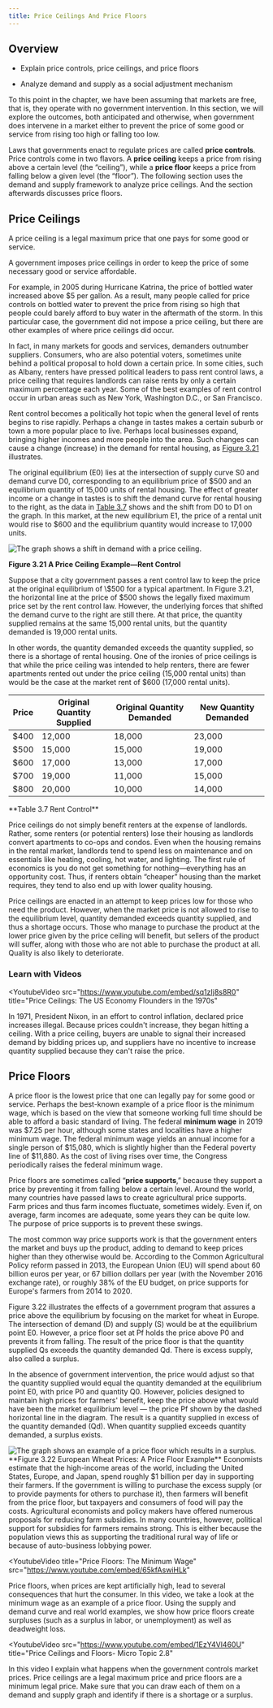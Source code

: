```yaml
---
title: Price Ceilings And Price Floors
---
```


## Overview

<Info title="By the end of this section, you will be able to:">

- Explain price controls, price ceilings, and price floors

- Analyze demand and supply as a social adjustment mechanism

</Info>

To this point in the chapter, we have been assuming that markets are free, that is, they operate with no government intervention. In this section, we will explore the outcomes, both anticipated and otherwise, when government does intervene in a market either to prevent the price of some good or service from rising too high or falling too low.

Laws that governments enact to regulate prices are called **price controls**. Price controls come in two flavors. A **price ceiling** keeps a price from rising above a certain level (the “ceiling”), while a **price floor** keeps a price from falling below a given level (the “floor”). The following section uses the demand and supply framework to analyze price ceilings. And the section afterwards discusses price floors.

## Price Ceilings

<Callout>
A price ceiling is a legal maximum price that one pays for some good or service.

A government imposes price ceilings in order to keep the price of some necessary good or service affordable.

</Callout>

For example, in 2005 during Hurricane Katrina, the price of bottled water increased above \$5 per gallon. As a result, many people called for price controls on bottled water to prevent the price from rising so high that people could barely afford to buy water in the aftermath of the storm. In this particular case, the government did not impose a price ceiling, but there are other examples of where price ceilings did occur.

In fact, in many markets for goods and services, demanders outnumber suppliers. Consumers, who are also potential voters, sometimes unite behind a political proposal to hold down a certain price. In some cities, such as Albany, renters have pressed political leaders to pass rent control laws, a price ceiling that requires landlords can raise rents by only a certain maximum percentage each year. Some of the best examples of rent control occur in urban areas such as New York, Washington D.C., or San Francisco.

Rent control becomes a politically hot topic when the general level of rents begins to rise rapidly. Perhaps a change in tastes makes a certain suburb or town a more popular place to live. Perhaps local businesses expand, bringing higher incomes and more people into the area. Such changes can cause a change (increase) in the demand for rental housing, as [Figure 3.21](3-4-price-ceilings-and-price-floors#CNX_Econ_C03_012) illustrates.

The original equilibrium (E0) lies at the intersection of supply curve S0 and demand curve D0, corresponding to an equilibrium price of \$500 and an equilibrium quantity of 15,000 units of rental housing. The effect of greater income or a change in tastes is to shift the demand curve for rental housing to the right, as the data in [Table 3.7](3-4-price-ceilings-and-price-floors#Table_03_10) shows and the shift from D0 to D1 on the graph. In this market, at the new equilibrium E1, the price of a rental unit would rise to $600 and the equilibrium quantity would increase to 17,000 units.

<Columns>
<Column>
<Image alt="The graph shows a shift in demand with a price ceiling." src="/images/module-1/chapter-3/section-4/01cfdf0fcf4813d17847438b6f38277734cc7534.png" width={400} height={300}>

**Figure 3.21 A Price Ceiling Example—Rent Control**

</Image>
</Column>

<Column>
Suppose that a city government passes a rent control law to keep the price at the original equilibrium of \$500 for a typical apartment. In Figure 3.21, the horizontal line at the price of $500 shows the legally fixed maximum price set by the rent control law. However, the underlying forces that shifted the demand curve to the right are still there. At that price, the quantity supplied remains at the same 15,000 rental units, but the quantity demanded is 19,000 rental units.
</Column>
</Columns>

In other words, the quantity demanded exceeds the quantity supplied, so there is a shortage of rental housing. One of the ironies of price ceilings is that while the price ceiling was intended to help renters, there are fewer apartments rented out under the price ceiling (15,000 rental units) than would be the case at the market rent of $600 (17,000 rental units).

| Price | Original Quantity Supplied | Original Quantity Demanded | New Quantity Demanded |
| ----- | -------------------------- | -------------------------- | --------------------- |
| $400  | 12,000                     | 18,000                     | 23,000                |
| $500  | 15,000                     | 15,000                     | 19,000                |
| $600  | 17,000                     | 13,000                     | 17,000                |
| $700  | 19,000                     | 11,000                     | 15,000                |
| $800  | 20,000                     | 10,000                     | 14,000                |

<Caption>**Table 3.7 Rent Control**</Caption>

Price ceilings do not simply benefit renters at the expense of landlords. Rather, some renters (or potential renters) lose their housing as landlords convert apartments to co-ops and condos. Even when the housing remains in the rental market, landlords tend to spend less on maintenance and on essentials like heating, cooling, hot water, and lighting. The first rule of economics is you do not get something for nothing—everything has an opportunity cost. Thus, if renters obtain “cheaper” housing than the market requires, they tend to also end up with lower quality housing.

Price ceilings are enacted in an attempt to keep prices low for those who need the product. However, when the market price is not allowed to rise to the equilibrium level, quantity demanded exceeds quantity supplied, and thus a shortage occurs. Those who manage to purchase the product at the lower price given by the price ceiling will benefit, but sellers of the product will suffer, along with those who are not able to purchase the product at all. Quality is also likely to deteriorate.

### Learn with Videos

<YoutubeVideo
  src="https://www.youtube.com/embed/sq1zIj8s8R0"
  title="Price Ceilings: The US Economy Flounders in the 1970s"
>

In 1971, President Nixon, in an effort to control inflation, declared price increases illegal. Because prices couldn't increase, they began hitting a ceiling. With a price ceiling, buyers are unable to signal their increased demand by bidding prices up, and suppliers have no incentive to increase quantity supplied because they can't raise the price.

</YoutubeVideo>

## Price Floors

A price floor is the lowest price that one can legally pay for some good or service. Perhaps the best-known example of a price floor is the minimum wage, which is based on the view that someone working full time should be able to afford a basic standard of living. The federal **minimum wage** in 2019 was \$7.25 per hour, although some states and localities have a higher minimum wage. The federal minimum wage yields an annual income for a single person of \$15,080, which is slightly higher than the Federal poverty line of $11,880. As the cost of living rises over time, the Congress periodically raises the federal minimum wage.

Price floors are sometimes called “**price supports**,” because they support a price by preventing it from falling below a certain level. Around the world, many countries have passed laws to create agricultural price supports. Farm prices and thus farm incomes fluctuate, sometimes widely. Even if, on average, farm incomes are adequate, some years they can be quite low. The purpose of price supports is to prevent these swings.

The most common way price supports work is that the government enters the market and buys up the product, adding to demand to keep prices higher than they otherwise would be. According to the Common Agricultural Policy reform passed in 2013, the European Union (EU) will spend about 60 billion euros per year, or 67 billion dollars per year (with the November 2016 exchange rate), or roughly 38% of the EU budget, on price supports for Europe's farmers from 2014 to 2020.

Figure 3.22 illustrates the effects of a government program that assures a price above the equilibrium by focusing on the market for wheat in Europe. The intersection of demand (D) and supply (S) would be at the equilibrium point E0. However, a price floor set at Pf holds the price above P0 and prevents it from falling. The result of the price floor is that the quantity supplied Qs exceeds the quantity demanded Qd. There is excess supply, also called a surplus.

In the absence of government intervention, the price would adjust so that the quantity supplied would equal the quantity demanded at the equilibrium point E0, with price P0 and quantity Q0. However, policies designed to maintain high prices for farmers' benefit, keep the price above what would have been the market equilibrium level — the price Pf shown by the dashed horizontal line in the diagram. The result is a quantity supplied in excess of the quantity demanded (Qd). When quantity supplied exceeds quantity demanded, a surplus exists.

<Columns>
<Column>
<Image src="/images/module-1/chapter-3/section-4/5f8d450d1e4ef5a26b1e9c61bacc09ce47581d12.png" alt="The graph shows an example of a price floor which results in a surplus." width={400} height={700} >
**Figure 3.22 European Wheat Prices: A Price Floor Example**
</Image>
</Column>

<Column>
Economists estimate that the high-income areas of the world, including the United States, Europe, and Japan, spend roughly $1 billion per day in supporting their farmers. If the government is willing to purchase the excess supply (or to provide payments for others to purchase it), then farmers will benefit from the price floor, but taxpayers and consumers of food will pay the costs. Agricultural economists and policy makers have offered numerous proposals for reducing farm subsidies. In many countries, however, political support for subsidies for farmers remains strong. This is either because the population views this as supporting the traditional rural way of life or because of auto-business lobbying power.
</Column>
</Columns>

<YoutubeVideo
  title="Price Floors: The Minimum Wage"
  src="https://www.youtube.com/embed/65kfAswiHLk"
>
  Price floors, when prices are kept artificially high, lead to several
  consequences that hurt the consumer. In this video, we take a look at the
  minimum wage as an example of a price floor. Using the supply and demand curve
  and real world examples, we show how price floors create surpluses (such as a
  surplus in labor, or unemployment) as well as deadweight loss.
</YoutubeVideo>

<YoutubeVideo
  src="https://www.youtube.com/embed/1EzY4Vl460U"
  title="Price Ceilings and Floors- Micro Topic 2.8"
>

In this video I explain what happens when the government controls market prices. Price ceilings are a legal maximum price and price floors are a minimum legal price. Make sure that you can draw each of them on a demand and supply graph and identify if there is a shortage or a surplus.

</YoutubeVideo>
